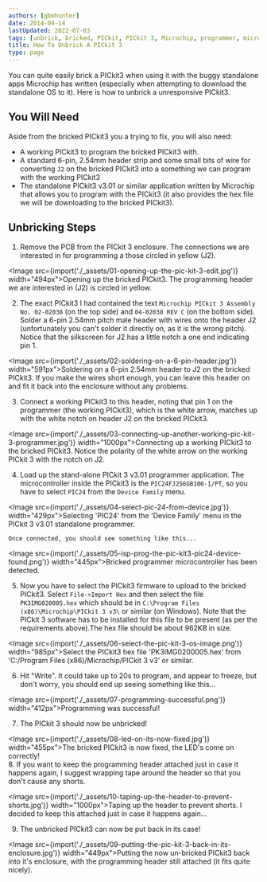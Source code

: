 ```yaml
---
authors: [gbmhunter]
date: 2014-04-14
lastUpdated: 2022-07-03
tags: [unbrick, bricked, PICkit, PICkit 3, Microchip, programmer, microcontroller]
title: How To Unbrick A PICkit 3
type: page
---
```


You can quite easily brick a PICkit3 when using it with the buggy standalone apps Microchip has written (especially when attempting to download the standalone OS to it). Here is how to unbrick a unresponsive PICkit3.

## You Will Need

Aside from the bricked PICkit3 you a trying to fix, you will also need:

* A working PICkit3 to program the bricked PICkit3 with.
* A standard 6-pin, 2.54mm header strip and some small bits of wire for converting `J2` on the bricked PICkit3 into a something we can program with the working PICkit3
* The standalone PICkit3 v3.01 or similar application written by Microchip that allows you to program with the PICkit3 (it also provides the hex file we will be downloading to the bricked PICkit3).

## Unbricking Steps

1. Remove the PCB from the PICkit 3 enclosure. The connections we are interested in for programming a those circled in yellow (J2).  
  
<Image src={import('./_assets/01-opening-up-the-pic-kit-3-edit.jpg')} width="494px">Opening up the bricked PICkit3. The programming header we are interested in (J2) is circled in yellow.</Image>  
  
2. The exact PICkit3 I had contained the text `Microchip PICkit 3 Assembly No. 02-02038` (on the top side) and `04-02038 REV C` (on the bottom side). Solder a 6-pin 2.54mm pitch male header with wires onto the header J2 (unfortunately you can't solder it directly on, as it is the wrong pitch). Notice that the silkscreen for J2 has a little notch a one end indicating pin 1.  
  
<Image src={import('./_assets/02-soldering-on-a-6-pin-header.jpg')} width="591px">Soldering on a 6-pin 2.54mm header to J2 on the bricked PICkit3. If you make the wires short enough, you can leave this header on and fit it back into the enclosure without any problems.</Image>  
  
3. Connect a working PICkit3 to this header, noting that pin 1 on the programmer (the working PICkit3), which is the white arrow, matches up with the white notch on header J2 on the bricked PICkit3.  
  
<Image src={import('./_assets/03-connecting-up-another-working-pic-kit-3-programmer.jpg')} width="1000px">Connecting up a working PICkit3 to the bricked PICkit3. Notice the polarity of the white arrow on the working PICkit 3 with the notch on J2.</Image>  
  
4. Load up the stand-alone PICkit 3 v3.01 programmer application. The microcontroller inside the PICkit3 is the `PIC24FJ256GB106-I/PT`, so you have to select `PIC24` from the `Device Family` menu.  
  
<Image src={import('./_assets/04-select-pic-24-from-device.jpg')} width="429px">Selecting 'PIC24' from the 'Device Family' menu in the PICkit 3 v3.01 standalone programmer.</Image>  
  
    Once connected, you should see something like this...  
  
<Image src={import('./_assets/05-isp-prog-the-pic-kit3-pic24-device-found.png')} width="445px">Bricked programmer microcontroller has been detected.</Image>  
  
5. Now you have to select the PICkit3 firmware to upload to the bricked PICkit3. Select `File->Import Hex` and then select the file `PK3IMG020005.hex` which should be in `C:\Program Files (x86)\Microchip\PICkit 3 v3\` or similar (on Windows). Note that the PICkit 3 software has to be installed for this file to be present (as per the requirements above).The hex file should be about 962KB in size.  
  
<Image src={import('./_assets/06-select-the-pic-kit-3-os-image.png')} width="985px">Select the PICkit3 hex file 'PK3IMG0200005.hex' from 'C:/Program Files (x86)/Microchip/PICkit 3 v3' or similar.</Image>
    
6. Hit "Write". It could take up to 20s to program, and appear to freeze, but don't worry, you should end up seeing something like this...  
  
<Image src={import('./_assets/07-programming-successful.png')} width="412px">Programming was successful!</Image>  
  
7. The PICkit 3 should now be unbricked!  
  
<Image src={import('./_assets/08-led-on-its-now-fixed.jpg')} width="455px">The bricked PICkit3 is now fixed, the LED's come on correctly!</Image>  
8. If you want to keep the programming header attached just in case it happens again, I suggest wrapping tape around the header so that you don't cause any shorts.  
  
<Image src={import('./_assets/10-taping-up-the-header-to-prevent-shorts.jpg')} width="1000px">Taping up the header to prevent shorts. I decided to keep this attached just in case it happens again...</Image>  
  
9. The unbricked PICkit3 can now be put back in its case!
  
<Image src={import('./_assets/09-putting-the-pic-kit-3-back-in-its-enclosure.jpg')} width="449px">Putting the now un-bricked PICkit3 back into it's enclosure, with the programming header still attached (it fits quite nicely).</Image>
